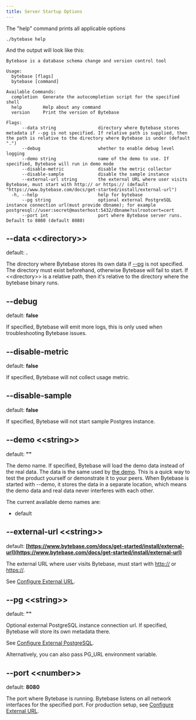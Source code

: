 ```yaml
---
title: Server Startup Options
---
```


The "help" command prints all applicable options

```text
./bytebase help
```

And the output will look like this:

```plain
Bytebase is a database schema change and version control tool

Usage:
  bytebase [flags]
  bytebase [command]

Available Commands:
  completion  Generate the autocompletion script for the specified shell
  help        Help about any command
  version     Print the version of Bytebase

Flags:
      --data string                directory where Bytebase stores metadata if --pg is not specified. If relative path is supplied, then the path is relative to the directory where Bytebase is under (default ".")
      --debug                      whether to enable debug level logging
      --demo string                name of the demo to use. If specified, Bytebase will run in demo mode
      --disable-metric             disable the metric collector
      --disable-sample             disable the sample instance
      --external-url string        the external URL where user visits Bytebase, must start with http:// or https:// (default "https://www.bytebase.com/docs/get-started/install/external-url")
  -h, --help                       help for bytebase
      --pg string                  optional external PostgreSQL instance connection url(must provide dbname); for example postgresql://user:secret@masterhost:5432/dbname?sslrootcert=cert
      --port int                   port where Bytebase server runs. Default to 8080 (default 8080)
```

## --data &lt;&lt;directory&gt;&gt;

default: **.**

The directory where Bytebase stores its own data if [--pg](#pg-string) is not specified. The directory must exist beforehand, otherwise Bytebase will fail to start. If &lt;&lt;directory&gt;&gt; is a relative path, then it's relative to the directory where the bytebase binary runs.

## --debug

default: **false**

If specified, Bytebase will emit more logs, this is only used when troubleshooting Bytebase issues.

## --disable-metric

default: **false**

If specified, Bytebase will not collect usage metric.

## --disable-sample

default: **false**

If specified, Bytebase will not start sample Postgres instance.

## --demo &lt;&lt;string&gt;&gt;

default: **""**

The demo name. If specified, Bytebase will load the demo data instead of the real data. The data is the same used by [the demo](/view-live-demo). This is a quick way to test the product yourself or demonstrate it to your peers. When Bytebase is started with --demo, it stores the data in a separate location, which means the demo data and real data never interferes with each other.

The current available demo names are:

- default

## --external-url &lt;&lt;string&gt;&gt;

default: **[https://www.bytebase.com/docs/get-started/install/external-url](https://www.bytebase.com/docs/get-started/install/external-url)**

The external URL where user visits Bytebase, must start with [http://](http://) or [https://](https://).

See [Configure External URL](/get-started/install/external-url).

## --pg &lt;&lt;string&gt;&gt;

default: **""**

Optional external PostgreSQL instance connection url. If specified, Bytebase will store its own metadata there.

See [Configure External PostgreSQL](/get-started/install/external-postgres).

<Tip>

Alternatively, you can also pass PG_URL environment variable.

</Tip>

## --port &lt;&lt;number&gt;&gt;

default: **8080**

The port where Bytebase is running. Bytebase listens on all network interfaces for the specified port. For production setup, see [Configure External URL](/get-started/install/external-url).